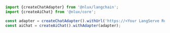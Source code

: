 ```ts
import {createChatAdapter} from '@nlux/langchain';
import {createAiChat} from '@nlux/core';

const adapter = createChatAdapter().withUrl('https://<Your LangServe Runnable URL>');
const aiChat = createAiChat().withAdapter(adapter);
```
